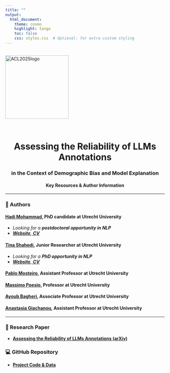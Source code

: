 ```yaml
---
title: ""
output:
  html_document:
    theme: cosmo
    highlight: tango
    toc: false
    css: styles.css  # Optional: for extra custom styling
---
```


<br>
<img alt="ACL2025logo" src="https://raw.githubusercontent.com/tina-shahedi/ACL2025/main/assets/ACL2025logo.png" width="200" align="center"/>
<br>

<br>
<center>
  <h1><b>Assessing the Reliability of LLMs Annotations</b></h1>
  <h3><b>in the Context of Demographic Bias and Model Explanation</b></h3>
  <h4>Key Resources & Author Information</h4>
</center>

<div style="max-width: 600px; margin: auto;">

---

### 👤 Authors

#### <a href="https://www.uu.nl/staff/HMohammadi" target="_blank"><b>Hadi Mohammad</b></a>, PhD candidate at Utrecht University
- <i>Looking for a <b>postdoctoral opportunity in NLP</b></i>
- <i> <a href="https://mohammadi-hadi.github.io/" target="_blank"> <b>Website</b></a>,<a href="https://mohammadi-hadi.github.io/assets/docs/My_CV.pdf" target="_blank"> <b>CV</b></a></i>

#### <a href="https://www.linkedin.com/in/tinashahedii/" target="_blank"><b>Tina Shahedi</b></a>, Junior Researcher at Utrecht University 
- <i>Looking for a <b>PhD opportunity in NLP</b></i>
- <i><a href="https://tina-shahedi.github.io/" target="_blank"> <b>Website</b></a>,<a href="assets/Tina_Shahedi_CV.pdf" target="_blank"> <b>CV</b></a></i>

#### <a href="https://www.uu.nl/medewerkers/PJMosteiroRomero" target="_blank"><b>Pablo Mosteiro</b></a>, Assistant Professor at Utrecht University 
#### <a href="https://www.uu.nl/staff/MPoesio" target="_blank"><b>Massimo Poesio</b></a>, Professor at Utrecht University 
#### <a href="https://www.uu.nl/staff/ABagheri" target="_blank"><b>Ayoub Bagheri</b></a>, Associate Professor at Utrecht University 
#### <a href="https://www.uu.nl/staff/AGiachanou" target="_blank"><b>Anastasia Giachanou</b></a>, Assistant Professor at Utrecht University 

---

### 📄 Research Paper
- <a href="https://arxiv.org/abs/2507.13138" target="_blank"><b>Assessing the Reliability of LLMs Annotations (arXiv)</b></a>

### 💻 GitHub Repository
- <a href="https://github.com/mohammadi-hadi/Explainable_Annotations_Reliability" target="_blank"><b>Project Code & Data</b></a>

</div>


